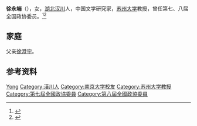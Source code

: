 '''徐永端'''（{{bd|1939年|}}），女，[[湖北|湖北]][[汉川|汉川]]人，中国文学研究家，[[苏州大学|苏州大学]]教授，曾任第七、八届全国政协委员。<ref>{{Cite book|title=历届全国政协委员人名辞典|author=|publisher=中国国际广播出版社|year=1996|isbn=9787507813746|location=北京|pages=}}</ref><ref>{{Cite book|title=中华人民共和国职官志|author=何虎生, 李耀东, 向常福主编|publisher=中国社会出版社|year=2003|isbn=9787800883934|location=北京|pages=}}</ref>

== 家庭 ==
父亲[[徐澄宇|徐澄宇]]。

== 参考资料 ==
{{reflist}}

{{Authority control}}
{{DEFAULTSORT:Xu徐}}
[[Category:徐姓|Yong]]
[[Category:漢川人|Category:漢川人]]
[[Category:南京大学校友|Category:南京大学校友]]
[[Category:苏州大学教授|Category:苏州大学教授]]
[[Category:第七屆全國政協委員|Category:第七屆全國政協委員]]
[[Category:第八屆全國政協委員|Category:第八屆全國政協委員]]

{{中国人物小作品}}